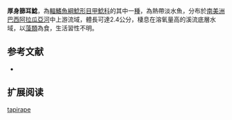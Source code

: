 {{Speciesbox
| name = 厚身篩耳鯰
| image = 
| image_width = 250px
| image_caption = 
| status = NE
| status_system = IUCN3.1
| genus = Otocinclus
| species = tapirape 
| authority = Britto & Moreira, 2002
| synonyms = 
}}

'''厚身篩耳鯰'''，為[[輻鰭魚綱|輻鰭魚綱]][[鯰形目|鯰形目]][[甲鯰科|甲鯰科]]的其中一[[種|種]]，為熱帶淡水魚，分布於[[南美洲|南美洲]][[巴西|巴西]][[阿拉瓜亞河|阿拉瓜亞河]]中上游流域，體長可達2.4公分，棲息在溶氧量高的溪流底層水域，以[[藻類|藻類]]為食，生活習性不明。

==参考文献==
*{{FishBase_species|genus=Otocinclus|species=tapirape|year=2014|month=12}}

== 扩展阅读 ==
{{refbegin}}
{{wikispecies-inline|Otocinclus tapirape|厚身篩耳鯰}}
{{refend}}
{{Taxonbar|from=Q5653854}}

[[Category:篩耳鯰屬|tapirape]]